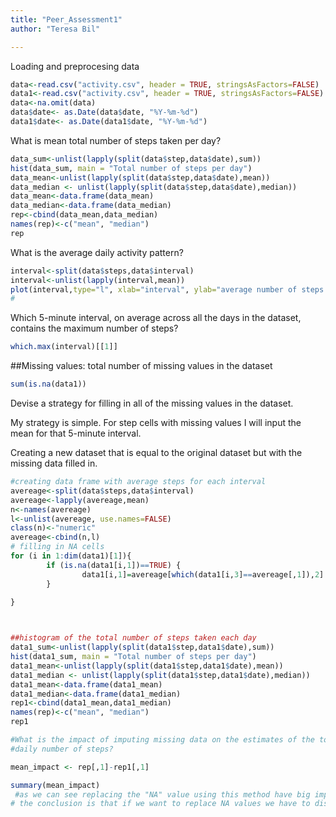 ```yaml
---
title: "Peer_Assessment1"
author: "Teresa Bil"

---
```


 Loading and preprocesing data

```r

data<-read.csv("activity.csv", header = TRUE, stringsAsFactors=FALSE)
data1<-read.csv("activity.csv", header = TRUE, stringsAsFactors=FALSE)
data<-na.omit(data)
data$date<- as.Date(data$date, "%Y-%m-%d")
data1$date<- as.Date(data1$date, "%Y-%m-%d")
```
 What is mean total number of steps taken per day?
```r

data_sum<-unlist(lapply(split(data$step,data$date),sum))
hist(data_sum, main = "Total number of steps per day")
data_mean<-unlist(lapply(split(data$step,data$date),mean))
data_median <- unlist(lapply(split(data$step,data$date),median))
data_mean<-data.frame(data_mean)
data_median<-data.frame(data_median)
rep<-cbind(data_mean,data_median)
names(rep)<-c("mean", "median")
rep
```
What is the average daily activity pattern?
```r
interval<-split(data$steps,data$interval)
interval<-unlist(lapply(interval,mean))
plot(interval,type="l", xlab="interval", ylab="average number of steps taken across all days")
#
```
Which 5-minute interval, on average across all the days in the dataset,
contains the maximum number of steps?

```r
which.max(interval)[[1]]
```

##Missing values:
total number of missing values in the dataset
```r

sum(is.na(data1))

```

Devise a strategy for filling in all of the missing values in the dataset.

My strategy is simple. For step cells with missing values I will input the mean for that 5-minute interval.

Creating a new dataset that is equal to the original dataset but with the
missing data filled in.


```r
#creating data frame with average steps for each interval
avereage<-split(data$steps,data$interval)
avereage<-lapply(avereage,mean)
n<-names(avereage)
l<-unlist(avereage, use.names=FALSE)
class(n)<-"numeric"
avereage<-cbind(n,l)
# filling in NA cells
for (i in 1:dim(data1)[1]){
        if (is.na(data1[i,1])==TRUE) {
                data1[i,1]=avereage[which(data1[i,3]==avereage[,1]),2]
        }
        
}



##histogram of the total number of steps taken each day
data1_sum<-unlist(lapply(split(data1$step,data1$date),sum))
hist(data1_sum, main = "Total number of steps per day")
data1_mean<-unlist(lapply(split(data1$step,data1$date),mean))
data1_median <- unlist(lapply(split(data1$step,data1$date),median))
data1_mean<-data.frame(data1_mean)
data1_median<-data.frame(data1_median)
rep1<-cbind(data1_mean,data1_median)
names(rep)<-c("mean", "median")
rep1

#What is the impact of imputing missing data on the estimates of the total
#daily number of steps?

mean_impact <- rep[,1]-rep1[,1]

summary(mean_impact)
 #as we can see replacing the "NA" value using this method have big impact of output data, the difference between output average of steps per day can vary up to 70 steps! (min is 73)
# the conclusion is that if we want to replace NA values we have to discover suitable procedure for that.
```
